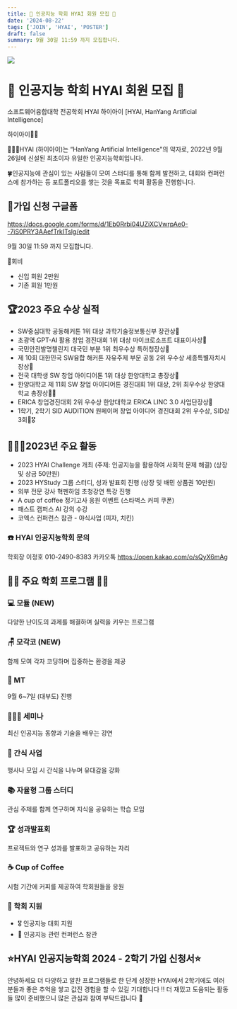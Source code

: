 ```yaml
---
title: 🫧 인공지능 학회 HYAI 회원 모집 🫧
date: '2024-08-22'
tags: ['JOIN', 'HYAI', 'POSTER']
draft: false
summary: 9월 30일 11:59 까지 모집합니다.
---
```


![](/static/images/poster.png)

# 🫧 인공지능 학회 HYAI 회원 모집 🫧

소프트웨어융합대학 전공학회 HYAI
하이아이 [HYAI, HanYang Artificial Intelligence]

하이아이👋🏻 

🧑🏻‍💻HYAI (하이아이)는 “HanYang Artificial Intelligence"의 약자로, 2022년 9월 26일에 신설된 최초이자 유일한 인공지능학회입니다. 

🍀인공지능에 관심이 있는 사람들이 모여 스터디를 통해 함께 발전하고, 대회와 컨퍼런스에 참가하는 등 포트폴리오를 쌓는 것을 목표로 학회 활동을 진행합니다.

## 📌가입 신청 구글폼

https://docs.google.com/forms/d/1Eb0Rrbi04UZiXCVwrpAe0--7iS0PRY3AAefTrkITslg/edit

9월 30일 11:59 까지 모집합니다.

📌회비

- 신입 회원 2만원
- 기존 회원 1만원

## 🏆2023 주요 수상 실적
- SW중심대학 공동해커톤 1위 대상 과학기술정보통신부 장관상🥇
- 초광역 GPT-AI 활용 창업 경진대회 1위 대상 마이크로소프트 대표이사상🥇
- 국민안전발명챌린지 대국민 부분 1위 최우수상 특허청장상🥇
- 제 10회 대한민국 SW융합 해커톤 자유주제 부문 공동 2위 우수상 세종특별자치시장상🥈
- 전국 대학생 SW 창업 아이디어톤 1위 대상 한양대학교 총장상🥇
- 한양대학교 제 11회 SW 창업 아이디어톤 경진대회 1위 대상, 2위 최우수상 한양대학교 총장상🥇🥈
- ERICA 창업경진대회 2위 우수상 한양대학교 ERICA LINC 3.0 사업단장상🥈
- 1학기, 2학기 SID AUDITION 원페이퍼 창업 아이디어 경진대회 2위 우수상, SID상 3회🥈🎖️


## 🧑🏻‍💻2023년 주요 활동
- 2023 HYAI Challenge 개최 (주제: 인공지능을 활용하여 사회적 문제 해결) (상장 및 상금 50만원)
- 2023 HYStudy 그룹 스터디, 성과 발표회 진행 (상장 및 배민 상품권 10만원)
- 외부 전문 강사 혁펜하임 초청강연 특강 진행
- A cup of coffee 정기고사 응원 이벤트 (스타벅스 커피 쿠폰)
- 패스트 캠퍼스 AI 강의 수강
- 코엑스 컨퍼런스 참관
- 야식사업 (피자, 치킨)

### ☎️ HYAI 인공지능학회 문의 
학회장 이정호 010-2490-8383
카카오톡 https://open.kakao.com/o/sQyX6mAg

## 📌📌 주요 학회 프로그램 📌📌

### 💻 모듈 (NEW)

다양한 난이도의 과제를 해결하며 실력을 키우는 프로그램

### 🪑 모각코 (NEW)

함께 모여 각자 코딩하며 집중하는 환경을 제공

### 🎉 MT

9월 6~7일 (대부도) 진행

### 🧑🏻‍💻 세미나 

최신 인공지능 동향과 기술을 배우는 강연

### 🍭 간식 사업

행사나 모임 시 간식을 나누며 유대감을 강화

### 📚 자율형 그룹 스터디

관심 주제를 함께 연구하며 지식을 공유하는 학습 모임

### 🏆 성과발표회

프로젝트와 연구 성과를 발표하고 공유하는 자리

### ☕ Cup of Coffee

시험 기간에 커피를 제공하여 학회원들을 응원

### 👾 학회 지원

- 🎖 인공지능 대회 지원
- 🎪 인공지능 관련 컨퍼런스 참관

## ⭐HYAI 인공지능학회 2024 - 2학기 가입 신청서⭐

안녕하세요 더 다양하고 알찬 프로그램들로 한 단계 성장한 HYAI에서 2학기에도 여러분들과 좋은 추억을 쌓고 값진 경험을 할 수 있길 기대합니다 !! 더 재밌고 도움되는 활동들 많이 준비했으니 많은 관심과 참여 부탁드립니다 🤗


